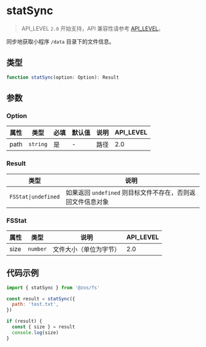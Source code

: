 # statSync

> API_LEVEL `2.0` 开始支持，API 兼容性请参考 [API_LEVEL](../../../../guides/framework/device/compatibility.md)。

同步地获取小程序 `/data` 目录下的文件信息。

## 类型

```ts
function statSync(option: Option): Result
```

## 参数

### Option

| 属性 | 类型                | 必填 | 默认值 | 说明 | API_LEVEL |
| ---- | ------------------- | ---- | ------ | ---- | --------- |
| path | <code>string</code> | 是   | -      | 路径 | 2.0       |

### Result

| 类型                               | 说明                                                        |
| ---------------------------------- | ----------------------------------------------------------- |
| <code>FSStat&#124;undefined</code> | 如果返回 `undefined` 则目标文件不存在，否则返回文件信息对象 |

### FSStat

| 属性 | 类型                | 说明                   | API_LEVEL |
| ---- | ------------------- | ---------------------- | --------- |
| size | <code>number</code> | 文件大小（单位为字节） | 2.0       |

## 代码示例

```js
import { statSync } from '@zos/fs'

const result = statSync({
  path: 'test.txt',
})

if (result) {
  const { size } = result
  console.log(size)
}
```
